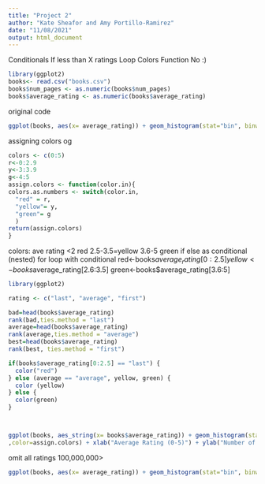 ```yaml
---
title: "Project 2"
author: "Kate Sheafor and Amy Portillo-Ramirez"
date: "11/08/2021"
output: html_document
---
```

Conditionals
  If less than X ratings
Loop
  Colors
Function
  No :)
  
```r
library(ggplot2)
books<- read.csv("books.csv")
books$num_pages <- as.numeric(books$num_pages)
books$average_rating <- as.numeric(books$average_rating)
```

original code
```r
ggplot(books, aes(x= average_rating)) + geom_histogram(stat="bin", binwidth = 0.05, fill="cornflowerblue",color="black") + xlab("Average Rating (0-5)") + ylab("Number of Ratings (millions)")
```

assigning colors og
```r
colors <- c(0:5)
r<-0:2.9
y<-3:3.9
g<-4:5
assign.colors <- function(color.in){
colors.as.numbers <- switch(color.in,
  "red" = r,
  "yellow"= y,
  "green"= g
  )
return(assign.colors)
}
```


colors: ave rating <2 red
        2.5-3.5=yellow
        3.6-5 green
if else as conditional (nested)
for loop with conditional
red<-books$average_rating[0:2.5]
yellow<-books$average_rating[2.6:3.5]
green<-books$average_rating[3.6:5]
```r
library(ggplot2)

rating <- c("last", "average", "first")

bad=head(books$average_rating)
rank(bad,ties.method = "last")
average=head(books$average_rating)
rank(average,ties.method = "average")
best=head(books$average_rating)
rank(best, ties.method = "first")

if(books$average_rating[0:2.5] == "last") {
  color("red")
} else (average == "average", yellow, green) {
  color (yellow)
} else {
  color(green)
}



ggplot(books, aes_string(x= books$average_rating)) + geom_histogram(stat = "bin", binwidth = 0.05 , fill = colors <- c(1:5),
,color=assign.colors) + xlab("Average Rating (0-5)") + ylab("Number of Ratings (millions)")
```


omit all ratings 100,000,000>
```r
ggplot(books, aes(x= average_rating)) + geom_histogram(stat="bin", binwidth = 0.05, fill="cornflowerblue",color="black") + xlab("Average Rating (0-5)") + ylab("Number of Ratings (millions)")


```

